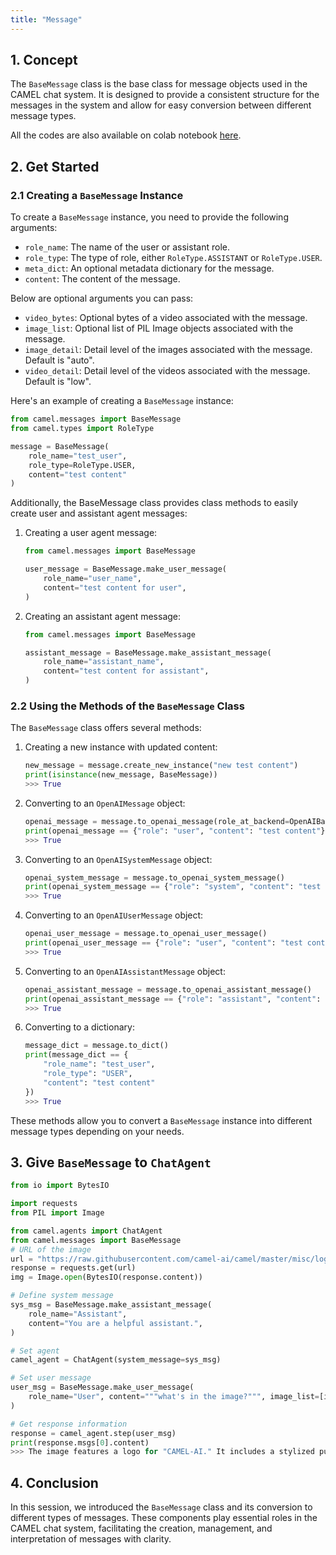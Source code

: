 ```yaml
---
title: "Message"
---
```


## 1. Concept

The `BaseMessage` class is the base class for message objects used in the CAMEL chat system. It is designed to provide a consistent structure for the messages in the system and allow for easy conversion between different message types.

All the codes are also available on colab notebook [here](https://colab.research.google.com/drive/1qyi4bnAbnYink-FKaAlJG9OipyEWXEsT?usp=sharing).

## 2. Get Started

### 2.1 Creating a `BaseMessage` Instance

To create a `BaseMessage` instance, you need to provide the following arguments:

- `role_name`: The name of the user or assistant role.
- `role_type`: The type of role, either `RoleType.ASSISTANT` or `RoleType.USER`.
- `meta_dict`: An optional metadata dictionary for the message.
- `content`: The content of the message.

Below are optional arguments you can pass:

- `video_bytes`: Optional bytes of a video associated with the message.
- `image_list`: Optional list of PIL Image objects associated with the message.
- `image_detail`: Detail level of the images associated with the message. Default is "auto".
- `video_detail`: Detail level of the videos associated with the message. Default is "low".

Here's an example of creating a `BaseMessage` instance:

```python
from camel.messages import BaseMessage
from camel.types import RoleType

message = BaseMessage(
    role_name="test_user",
    role_type=RoleType.USER,
    content="test content"
)
```

Additionally, the BaseMessage class provides class methods to easily create user and assistant agent messages:

1. Creating a user agent message:

    ```python
    from camel.messages import BaseMessage

    user_message = BaseMessage.make_user_message(
        role_name="user_name", 
        content="test content for user",
    )
    ```

2. Creating an assistant agent message:

    ```python
    from camel.messages import BaseMessage
    
    assistant_message = BaseMessage.make_assistant_message(
        role_name="assistant_name",
        content="test content for assistant",
    )
    ```

### 2.2 Using the Methods of the `BaseMessage` Class

The `BaseMessage` class offers several methods:

1. Creating a new instance with updated content:

    ```python
    new_message = message.create_new_instance("new test content")
    print(isinstance(new_message, BaseMessage))
    >>> True
    ```

2. Converting to an `OpenAIMessage` object:

    ```python
    openai_message = message.to_openai_message(role_at_backend=OpenAIBackendRole.USER)
    print(openai_message == {"role": "user", "content": "test content"})
    >>> True
    ```

3. Converting to an `OpenAISystemMessage` object:

    ```python
    openai_system_message = message.to_openai_system_message()
    print(openai_system_message == {"role": "system", "content": "test content"})
    >>> True
    ```

4. Converting to an `OpenAIUserMessage` object:

    ```python
    openai_user_message = message.to_openai_user_message()
    print(openai_user_message == {"role": "user", "content": "test content"})
    >>> True
    ```

5. Converting to an `OpenAIAssistantMessage` object:

    ```python
    openai_assistant_message = message.to_openai_assistant_message()
    print(openai_assistant_message == {"role": "assistant", "content": "test content"})
    >>> True
    ```

6. Converting to a dictionary:

    ```python
    message_dict = message.to_dict()
    print(message_dict == {
        "role_name": "test_user",
        "role_type": "USER",
        "content": "test content"
    })
    >>> True
    ```


These methods allow you to convert a `BaseMessage` instance into different message types depending on your needs.

## 3. Give `BaseMessage` to `ChatAgent`
```python
from io import BytesIO

import requests
from PIL import Image

from camel.agents import ChatAgent
from camel.messages import BaseMessage
# URL of the image
url = "https://raw.githubusercontent.com/camel-ai/camel/master/misc/logo_light.png"
response = requests.get(url)
img = Image.open(BytesIO(response.content))

# Define system message
sys_msg = BaseMessage.make_assistant_message(
    role_name="Assistant",
    content="You are a helpful assistant.",
)

# Set agent
camel_agent = ChatAgent(system_message=sys_msg)

# Set user message
user_msg = BaseMessage.make_user_message(
    role_name="User", content="""what's in the image?""", image_list=[img]
)

# Get response information
response = camel_agent.step(user_msg)
print(response.msgs[0].content)
>>> The image features a logo for "CAMEL-AI." It includes a stylized purple camel graphic alongside the text "CAMEL-AI," which is also in purple. The design appears modern and is likely related to artificial intelligence.
```

## 4. Conclusion
In this session, we introduced the `BaseMessage` class and its conversion to different types of messages. These components play essential roles in the CAMEL chat system, facilitating the creation, management, and interpretation of messages with clarity.